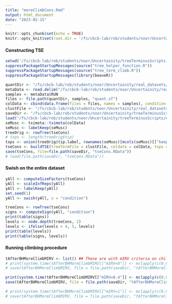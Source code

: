 ```yaml
---
title: "moreClimbCons.Rmd"
output: html_document
date: "2023-02-15"
---
```


```r
knitr::opts_chunk$set(echo = TRUE)
knitr::opts_knit$set(root.dir = '/fs/cbcb-lab/rob/students/noor/Uncertainity/treeTerminusScripts')
```

#### Constructing TSE
```r
setwd('/fs/cbcb-lab/rob/students/noor/Uncertainity/treeTerminusScripts')
suppressPackageStartupMessages(source("tree_helper_function.R"))
suppressPackageStartupMessages(source("tree_term_climb.R"))
suppressPackageStartupMessages(library(beaveR))

quantDir <- "/fs/cbcb-lab/rob/students/noor/Uncertainity/real_datasets/GSE100505_EDL_MAST_subsamp/sal_out/mode_gcbias=True/posttype=gibbs_npost=100_tf=100"
metaData <- read.delim("/fs/cbcb-lab/rob/students/noor/Uncertainity/real_datasets/GSE100505_EDL_MAST/SRR_Acc_List.txt")
samples <- metaData$RUN
files <- file.path(quantDir, samples, "quant.sf")
colData <- cbind(data.frame(files = files, names = samples), condition = as.factor(metaData$TissueName))
clustFile <- "/fs/cbcb-lab/rob/students/noor/Uncertainity/real_datasets/GSE100505_EDL_MAST_subsamp/term_out/mode_gcbias=True/posttype=gibbs_npost=100_tf=100/no_threshold0/cluster_nwk.txt"
saveDir <- "/fs/cbcb-lab/rob/students/noor/Uncertainity/treeTerminusScripts/environment/real_datasets/GSE100505_EDL_MAST_subsamp/mode=gcbias/post_type=gibbs_nreps=100_tf=100/DE"
load("/fs/cbcb-lab/rob/students/noor/Uncertainity/treeTerminusScripts/environment/real_datasets/GSE100505_EDL_MAST/mode_gcbias=True/posttype=gibbs_npost=100_tf=100/DE/tseCons.RData")
seMusc <- tximeta::tximeta(colData)
seMusc <- labelKeep(seMusc)
treeOrig <- rowTree(tseCons)
# txps <- length(treeOrig$tip)
txps <- union(treeOrig$tip.label, rownames(seMusc)[mcols(seMusc)[["keep"]]])
tseCons <- buildTSE(treeTermFile = clustFile, coldata = colData, txps = txps)
save(tseCons, file=file.path(saveDir, "tseCons.RData"))
# load(file.path(saveDir, "tseCons.RData"))
```

#### Swish on the entire dataset
```r
yAll <- computeSizeFactors(tseCons)
yAll <- scaleInfReps(yAll)
yAll <- labelKeep(yAll)
set.seed(1)
yAll <- swish(yAll, x = "condition")
```

```r
treeCons <- rowTree(tseCons)
signs <- computeSign(yAll, "condition")
print(table(signs))
levels <- node.depth(treeCons, 2)
levels <- ifelse(levels > 4, 5, levels)
print(table(levels))
print(table(signs, levels))
```

#### Running climbing procedure
```r
tAfterBHMoreClimbMIRV <- list() ## These are with mIRV criteria on child only
# print(system.time(tAfterBHMoreClimbMIRV[["mIRV=0"]] <- mclapply(c(0.01, 0.05, 0.1), function(alpha) climbMax(yAll, treeCons, 0, alpha, signs, cores=3), mc.cores=3)))
# save(tAfterBHMoreClimbMIRV, file = file.path(saveDir, "tAfterBHMoreClimbMIRV.RData"))

print(system.time(tAfterBHMoreClimbMIRV[["mIRV=0.4"]] <- mclapply(c(0.01, 0.05, 0.1), function(alpha) climbMax(yAll, treeCons, 0.4, alpha, signs, cores=3), mc.cores=3)))
save(tAfterBHMoreClimbMIRV, file = file.path(saveDir, "tAfterBHMoreClimbMIRV.RData"))

# print(system.time(tAfterBHMoreClimbMIRV[["mIRV=1"]] <- mclapply(c(0.01, 0.05, 0.1), function(alpha) climbMax(yAll, treeCons, 1, alpha, signs, cores=3), mc.cores=3)))
# save(tAfterBHMoreClimbMIRV, file = file.path(saveDir, "tAfterBHMoreClimbMIRV.RData"))
```